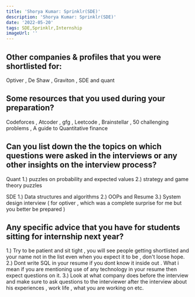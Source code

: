 ```yaml
---
title: 'Shorya Kumar: Sprinklr(SDE)'
description: 'Shorya Kumar: Sprinklr(SDE)'
date: '2022-05-20'
tags: SDE,Sprinklr,Internship
imageUrl: ''
---
```


## Other companies & profiles that you were shortlisted for:
Optiver , De Shaw , Graviton , SDE and quant 

## Some resources that you used during your preparation?
Codeforces , Atcoder , gfg , Leetcode , Brainstellar , 50 challenging problems , A guide to Quantitative finance 

## Can you list down the the topics on which questions were asked in the interviews or any other insights on the interview process?
Quant 
1.) puzzles on probability and expected values 
2.) strategy and game theory puzzles 

SDE 
1.) Data structures and algorithms 
2.) OOPs and Resume 
3.) System design interview ( for optiver , which was a complete surprise for me but you better be prepared )


## Any specific advice that you have for students sitting for internship next year?
1.) Try to be patient and sit tight , you will see people getting shortlisted and your name not in the list even when you expect it to be , don't loose hope. 
2.) Dont write SQL in your resume if you dont know it inside out . What i mean if you are mentioning use of any technology in your resume then expect questions on it.
3.) Look at what company does before the interview and make sure to ask questions to the interviewer after the interview about his experiences , work life , what you are working on etc.

